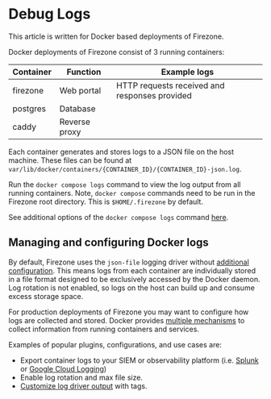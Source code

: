 
# Debug Logs

<Alert color="info">
  This article is written for Docker based deployments of Firezone.
</Alert>

Docker deployments of Firezone consist of 3 running containers:

| Container | Function      | Example logs                                  |
| --------- | ------------- | --------------------------------------------- |
| firezone  | Web portal    | HTTP requests received and responses provided |
| postgres  | Database      |                                               |
| caddy     | Reverse proxy |                                               |

Each container generates and stores logs to a JSON file on the host machine.
These files can be found at
`var/lib/docker/containers/{CONTAINER_ID}/{CONTAINER_ID}-json.log`.

Run the `docker compose logs` command to view the log output from all running
containers. Note, `docker compose` commands need to be run in the Firezone root
directory. This is `$HOME/.firezone` by default.

See additional options of the `docker compose logs` command
[here](https://docs.docker.com/engine/reference/commandline/compose_logs).

## Managing and configuring Docker logs

By default, Firezone uses the `json-file` logging driver without
[additional configuration](https://docs.docker.com/config/containers/logging/json-file).
This means logs from each container are individually stored in a file format
designed to be exclusively accessed by the Docker daemon. Log rotation is not
enabled, so logs on the host can build up and consume excess storage space.

For production deployments of Firezone you may want to configure how logs are
collected and stored. Docker provides
[multiple mechanisms](https://docs.docker.com/config/containers/logging/configure)
to collect information from running containers and services.

Examples of popular plugins, configurations, and use cases are:

- Export container logs to your SIEM or observability platform (i.e.
  [Splunk](https://docs.docker.com/config/containers/logging/splunk) or
  [Google Cloud Logging](https://docs.docker.com/config/containers/logging/gcplogs))
- Enable log rotation and max file size.
- [Customize log driver output](https://docs.docker.com/config/containers/logging/log_tags)
  with tags.
